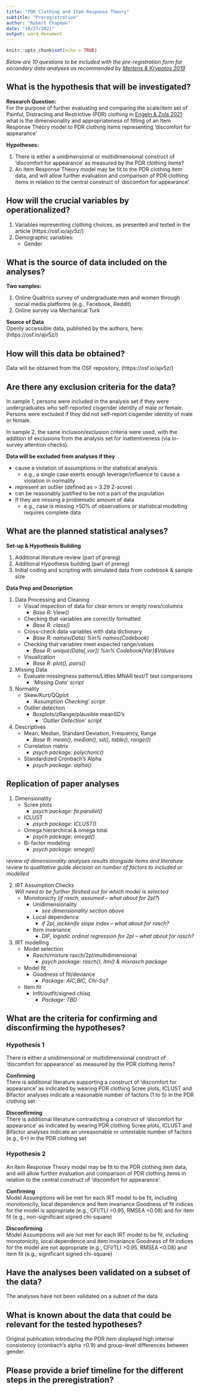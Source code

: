 ```yaml
---
title: "PDR Clothing and Item Response Theory"
subtitle: "Preregistration"
author: "Robert Chapman"
date: "10/27/2021"
output: word_document
---
```


```r
knitr::opts_chunk$set(echo = TRUE)
```

*Below are 10 questions to be included with the pre-registration form for secondary data analyses as recommended by [Mertens & Krypotos 2019](https://psycnet.apa.org/doi/10.1037/abn0000424)*

## What is the hypothesis that will be investigated?

**Research Question:**  
For the purpose of further evaluating and comparing the scale/item set of Painful, Distracting and Restrictive (PDR) clothing in [Engeln & Zola 2021](https://doi.org/10.1007/s11199-021-01230-9): what is the dimensionality and appropriateness of fitting of an Item Response Theory model to PDR clothing items representing ‘discomfort for appearance’

**Hypotheses:**  
  
1. There is either a unidimensional or multidimensional construct of ‘discomfort for appearance’ as measured by the PDR clothing items?  
2. An Item Response Theory model may be fit to the PDR clothing item data, and will allow further evaluation and comparison of PDR clothing items in relation to the central construct of ‘discomfort for appearance’.

## How will the crucial variables by operationalized?
  
1. Variables representing clothing choices, as presented and tested in the article (https://osf.io/ajv5z/)
2. Demographic variables:
   + Gender
  
## What is the source of data included on the analyses?

**Two samples:**  
  
1. Online Qualtrics survey of undergraduate men and women through social media platforms (e.g., Facebook, Reddit)  
2. Online survey via Mechanical Turk  

**Source of Data**  
Openly accessible data, published by the authors, here: (https://osf.io/ajv5z/)

## How will this data be obtained?

Data will be obtained from the OSF repository, (https://osf.io/ajv5z/)	

## Are there any exclusion criteria for the data?

In sample 1, persons were included in the analysis set if they were undergraduates who self-reported cisgender identity of male or female. Persons were excluded if they did not self-report cisgender identity of male or female.  
  
In sample 2, the same inclusion/exclusion criteria were used, with the addition of exclusions from the analysis set for inattentiveness (via in-survey attention checks).  

**Data will be excluded from analyses if they**   
  
* cause a violation of assumptions in the statistical analysis
  + e.g., a single case exerts enough leverage/influence to cause a violation in normality
* represent an outlier (defined as > 3.29 Z-score)
* can be reasonably justified to be not a part of the population
* If they are missing a problematic amount of data
  + e.g., case is missing >50% of observations or statistical modelling requires complete data  
  
## What are the planned statistical analyses?
  
**Set-up & Hypothesis Building**  
  
1. Additional literature review (part of prereg)
2. Additional Hypothesis building (part of prereg)
3. Initial coding and scripting with simulated data from codebook & sample size  
  
**Data Prep and Description**  
  
1. Data Processing and Cleaning
    + Visual inspection of data for clear errors or empty rows/columns
      - *Base R: View()*
    + Checking that variables are correctly formatted 
      - *Base R: class()*
    + Cross-check data variables with data dictionary
      - *Base R: names(Data) %in%  names(Codebook)*
    + Checking that variables meet expected range/values
      - *Base R: unique(Data[,var]) %in% Codebook[Var]$Values*
    + Visualization
      - *Base R: plot(), pairs()*  
2. Missing Data
    + Evaluate missingness patterns/Littles MNAR test/T test comparisons
      - *‘Missing Data’ script*  
3. Normality  
    + Skew/Kurt/QQplot
      - *‘Assumption Checking’ script*
    + Outlier detection
      - Boxplots/zRange/plausible meanSD’s
        + *‘Outlier Detection’ script*  
    
3. Descriptives  
    + Mean, Median, Standard Deviation, Frequency, Range
      - *Base R: mean(), median(), sd(), table(), range())*
    + Correlation matrix 
      - *psych package: polychoric()*
    + Standardized Cronbach’s Alpha
      - *psych package: alpha()*    

## Replication of paper analyses
  
1. Dimensionality
    + Scree plots
      - *psych package: fa.parallel()*
    + ICLUST
      - *psych package: ICLUST()*
    + Omega hierarchical & omega total
      - *psych package: omega()*
    + Bi-factor modeling
      - *psych package: omega()*  
  
*review of dimensionality analyses results alongside items and literature review to qualitative guide decision on number of factors to included or modelled*
  
2. IRT Assumption Checks  
	*Will need to be further fleshed out for which model is selected*
    + Monotonicity (*if rasch, assumed – what about for 2pl?*)
      - Unidimensionality 
        + *see dimensionality section above*
      - Local dependence 
        + *if 2pl, jackknife slope index – what about for rasch?*
      - Item invariance
        + *DIF, logistic ordinal regression for 2pl – what about for rasch?*
    
3. IRT modelling
    + Model selection 
      - Rasch/mixture rasch/2pl/multidimensional 
        - *psych package: rasch(), ltm() & mixrasch package* 
    + Model fit
      - Goodness of fit/deviance 
        - *Package: AIC,BIC, Chi-Sq?*
    + Item fit
      - Infit/outfit/signed chisq
        - *Package: TBD*  
  
## What are the criteria for confirming and disconfirming the hypotheses?
  
### Hypothesis 1  
There is either a unidimensional or multidimensional construct of ‘discomfort for appearance’ as measured by the PDR clothing items?  
  
**Confirming**  
There is additional literature supporting a construct of ‘discomfort for appearance’ as indicated by wearing PDR clothing
Scree plots, ICLUST and Bifactor analyses indicate a reasonable number of factors (1 to 5) in the PDR clothing set
  
**Disconfirming**  
There is additional literature contradicting a construct of ‘discomfort for appearance’ as indicated by wearing PDR clothing
Scree plots, ICLUST and Bifactor analyses indicate an unreasonable or untestable number of factors (e.g., 6+) in the PDR clothing set
  
### Hypothesis 2  
An Item Response Theory model may be fit to the PDR clothing item data, and will allow further evaluation and comparison of PDR clothing items in relation to the central construct of ‘discomfort for appearance’.  
  
**Confirming**  
Model Assumptions will be met for each IRT model to be fit, including monotonicity, local dependence and item invariance
Goodness of fit indices for the model is appropriate (e.g., CFI/TLI >0.95, RMSEA <0.08) and for item fit (e.g., non-significant signed chi-square)  
  
**Disconfirming**  
Model Assumptions will are not met for each IRT model to be fit, including monotonicity, local dependence and item invariance
Goodness of fit indices for the model are not appropriate (e.g., CFI/TLI >0.95, RMSEA <0.08) and item fit (e.g., significant signed chi-square)  
  

## Have the analyses been validated on a subset of the data?

The analyses have not been validated on a subset of the data 

## What is known about the data that could be relevant for the tested hypotheses?

Original publication introducing the PDR item displayed high internal consistency (cronbach’s alpha >0.9) and group-level differences between gender.

## Please provide a brief timeline for the different steps in the preregistration?

